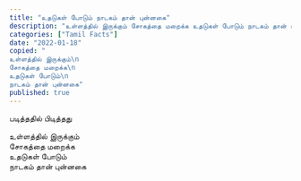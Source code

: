 ```yaml
---
title: "உதடுகள் போடும் நாடகம் தான் புன்னகை"
description: "உள்ளத்தில் இருக்கும் சோகத்தை மறைக்க உதடுகள் போடும் நாடகம் தான் புன்னகை."
categories: ["Tamil Facts"]
date: "2022-01-18"
copied: "
உள்ளத்தில் இருக்கும்\n
சோகத்தை மறைக்க\n
உதடுகள் போடும்\n
நாடகம் தான் புன்னகை"
published: true
---
```


படித்ததில் பிடித்தது  

உள்ளத்தில் இருக்கும்  
சோகத்தை மறைக்க  
உதடுகள் போடும்  
நாடகம் தான் புன்னகை

